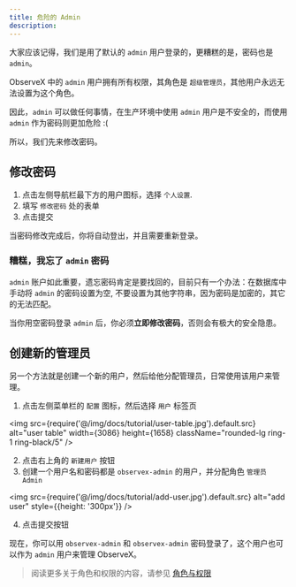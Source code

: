 ```yaml
---
title: 危险的 Admin
description: 
---
```


大家应该记得，我们是用了默认的 `admin` 用户登录的，更糟糕的是，密码也是 `admin`。

ObserveX 中的 `admin` 用户拥有所有权限，其角色是 `超级管理员`，其他用户永远无法设置为这个角色。

因此，`admin` 可以做任何事情，在生产环境中使用 `admin` 用户是不安全的，而使用 `admin` 作为密码则更加危险 :(

所以，我们先来修改密码。

## 修改密码

1. 点击左侧导航栏最下方的用户图标，选择 `个人设置`.
2. 填写 `修改密码` 处的表单
3. 点击提交

当密码修改完成后，你将自动登出，并且需要重新登录。


### 糟糕，我忘了 `admin` 密码

`admin` 账户如此重要，遗忘密码肯定是要找回的，目前只有一个办法：在数据库中手动将 `admin` 的密码设置为空, 不要设置为其他字符串，因为密码是加密的，其它的无法匹配。

当你用空密码登录 `admin` 后，你必须**立即修改密码**，否则会有极大的安全隐患。

## 创建新的管理员

另一个方法就是创建一个新的用户，然后给他分配管理员，日常使用该用户来管理。

1. 点击左侧菜单栏的 `配置` 图标，然后选择 `用户` 标签页

<img src={require('@/img/docs/tutorial/user-table.jpg').default.src} alt="user table" width={3086} height={1658} className="rounded-lg ring-1 ring-black/5" />

2. 点击右上角的 `新建用户` 按钮
3. 创建一个用户名和密码都是 `observex-admin` 的用户，并分配角色 `管理员 Admin`

<img src={require('@/img/docs/tutorial/add-user.jpg').default.src} alt="add user" style={{height: '300px'}}  />

4. 点击提交按钮

现在，你可以用 `observex-admin` 和 `observex-admin` 密码登录了，这个用户也可以作为 `admin` 用户来管理 ObserveX。

> 阅读更多关于角色和权限的内容，请参见 [角色与权限](/docs/role)
